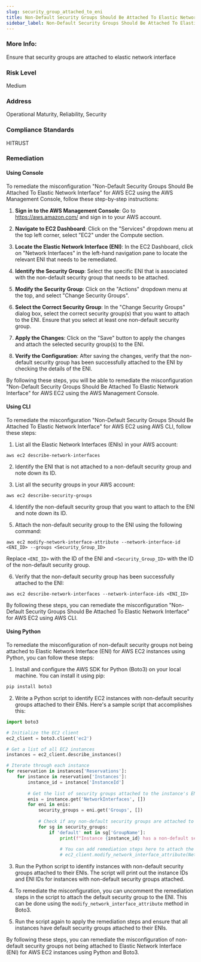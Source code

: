 ```yaml
---
slug: security_group_attached_to_eni
title: Non-Default Security Groups Should Be Attached To Elastic Network Interface
sidebar_label: Non-Default Security Groups Should Be Attached To Elastic Network Interface
---
```


### More Info:

Ensure that security groups are attached to elastic network interface

### Risk Level

Medium

### Address

Operational Maturity, Reliability, Security

### Compliance Standards

HITRUST

### Remediation

#### Using Console

To remediate the misconfiguration "Non-Default Security Groups Should Be Attached To Elastic Network Interface" for AWS EC2 using the AWS Management Console, follow these step-by-step instructions:

1. **Sign in to the AWS Management Console**: Go to https://aws.amazon.com/ and sign in to your AWS account.

2. **Navigate to EC2 Dashboard**: Click on the "Services" dropdown menu at the top left corner, select "EC2" under the Compute section.

3. **Locate the Elastic Network Interface (ENI)**: In the EC2 Dashboard, click on "Network Interfaces" in the left-hand navigation pane to locate the relevant ENI that needs to be remediated.

4. **Identify the Security Group**: Select the specific ENI that is associated with the non-default security group that needs to be attached.

5. **Modify the Security Group**: Click on the "Actions" dropdown menu at the top, and select "Change Security Groups".

6. **Select the Correct Security Group**: In the "Change Security Groups" dialog box, select the correct security group(s) that you want to attach to the ENI. Ensure that you select at least one non-default security group.

7. **Apply the Changes**: Click on the "Save" button to apply the changes and attach the selected security group(s) to the ENI.

8. **Verify the Configuration**: After saving the changes, verify that the non-default security group has been successfully attached to the ENI by checking the details of the ENI.

By following these steps, you will be able to remediate the misconfiguration "Non-Default Security Groups Should Be Attached To Elastic Network Interface" for AWS EC2 using the AWS Management Console.

#### Using CLI

To remediate the misconfiguration "Non-Default Security Groups Should Be Attached To Elastic Network Interface" for AWS EC2 using AWS CLI, follow these steps:

1. List all the Elastic Network Interfaces (ENIs) in your AWS account:
```
aws ec2 describe-network-interfaces
```

2. Identify the ENI that is not attached to a non-default security group and note down its ID.

3. List all the security groups in your AWS account:
```
aws ec2 describe-security-groups
```

4. Identify the non-default security group that you want to attach to the ENI and note down its ID.

5. Attach the non-default security group to the ENI using the following command:
```
aws ec2 modify-network-interface-attribute --network-interface-id <ENI_ID> --groups <Security_Group_ID>
```
Replace `<ENI_ID>` with the ID of the ENI and `<Security_Group_ID>` with the ID of the non-default security group.

6. Verify that the non-default security group has been successfully attached to the ENI:
```
aws ec2 describe-network-interfaces --network-interface-ids <ENI_ID>
```

By following these steps, you can remediate the misconfiguration "Non-Default Security Groups Should Be Attached To Elastic Network Interface" for AWS EC2 using AWS CLI.

#### Using Python

To remediate the misconfiguration of non-default security groups not being attached to Elastic Network Interface (ENI) for AWS EC2 instances using Python, you can follow these steps:

1. Install and configure the AWS SDK for Python (Boto3) on your local machine. You can install it using pip:

```bash
pip install boto3
```

2. Write a Python script to identify EC2 instances with non-default security groups attached to their ENIs. Here's a sample script that accomplishes this:

```python
import boto3

# Initialize the EC2 client
ec2_client = boto3.client('ec2')

# Get a list of all EC2 instances
instances = ec2_client.describe_instances()

# Iterate through each instance
for reservation in instances['Reservations']:
    for instance in reservation['Instances']:
        instance_id = instance['InstanceId']
        
        # Get the list of security groups attached to the instance's ENIs
        enis = instance.get('NetworkInterfaces', [])
        for eni in enis:
            security_groups = eni.get('Groups', [])
            
            # Check if any non-default security groups are attached to the ENI
            for sg in security_groups:
                if 'default' not in sg['GroupName']:
                    print(f"Instance {instance_id} has a non-default security group attached to ENI {eni['NetworkInterfaceId']}")
                    
                    # You can add remediation steps here to attach the default security group to the ENI
                    # ec2_client.modify_network_interface_attribute(NetworkInterfaceId=eni['NetworkInterfaceId'], Groups=['default'])
```

3. Run the Python script to identify instances with non-default security groups attached to their ENIs. The script will print out the instance IDs and ENI IDs for instances with non-default security groups attached.

4. To remediate the misconfiguration, you can uncomment the remediation steps in the script to attach the default security group to the ENI. This can be done using the `modify_network_interface_attribute` method in Boto3.

5. Run the script again to apply the remediation steps and ensure that all instances have default security groups attached to their ENIs.

By following these steps, you can remediate the misconfiguration of non-default security groups not being attached to Elastic Network Interface (ENI) for AWS EC2 instances using Python and Boto3.

